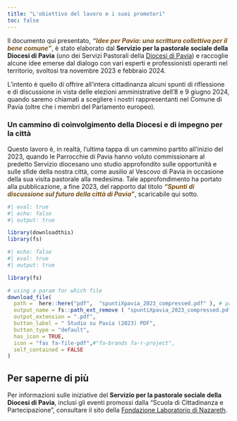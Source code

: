 ```yaml
---
title: "L'obiettivo del lavoro e i suoi promotori"
toc: false
---
```


Il documento qui presentato, [***"Idee per Pavia: una scrittura collettiva per il bene comune"***]{style="color:#77501a"}, è stato elaborato dal **Servizio per la pastorale sociale della Diocesi di Pavia** (uno dei Servizi Pastorali della [Diocesi di Pavia](https://www.diocesi.pavia.it/)) e raccoglie alcune idee emerse dal dialogo con vari esperti e professionisti operanti nel territorio, svoltosi tra novembre 2023 e febbraio 2024. 

L'intento è quello di offrire all'intera cittadinanza alcuni spunti di riflessione e di discussione in vista delle elezioni amministrative dell’8 e 9 giugno 2024, quando saremo chiamati a scegliere i nostri rappresentanti nel Comune di Pavia (oltre che i membri del Parlamento europeo). 

### Un cammino di coinvolgimento della Diocesi e di impegno per la città 
Questo lavoro è, in realtà, l'ultima tappa di un cammino partito all’inizio del 2023, quando le Parrocchie di Pavia hanno voluto commissionare al predetto Servizio diocesano uno studio approfondito sulle opportunità e sulle sfide della nostra città, come ausilio al Vescovo di Pavia in occasione della sua visita pastorale alla medesima.
Tale approfondimento ha portato alla pubblicazione, a fine 2023, del rapporto dal titolo [***"Spunti di discussione sul futuro della città di Pavia"***]{style="color:#77501a"}, scaricabile qui sotto. 

   <!-- , scaricabile qui sotto.  -->

```r
#| eval: true
#| echo: false
#| output: true

library(downloadthis)
library(fs)
```

```r
#| echo: false
#| eval: true
#| output: true

library(fs) 

# using a param for which file 
download_file(
  path =  here::here("pdf",  "spuntiXpavia_2023_compressed.pdf" ), # param
  output_name = fs::path_ext_remove ( "spuntiXpavia_2023_compressed.pdf"), # param + no extension.... 
  output_extension = ".pdf",  
  button_label = " Studio su Pavia (2023) PDF",
  button_type = "default",
  has_icon = TRUE,
  icon = "fas fa-file-pdf",#"fa-brands fa-r-project",
  self_contained = FALSE
)
```

## Per saperne di più

Per informazioni sulle iniziative del **Servizio per la pastorale sociale della Diocesi di Pavia**, inclusi gli eventi promossi dalla "Scuola di Cittadinanza e Partecipazione", consultare il sito della [Fondazione Laboratorio di Nazareth](https://www.laboratoriodinazareth.it/).

  
